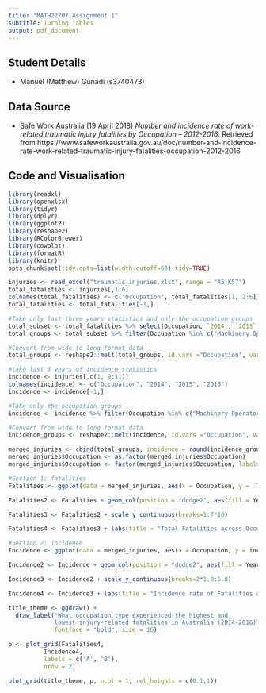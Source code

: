 ```yaml
---
title: "MATH22707 Assignment 1"
subtitle: Turning Tables
output: pdf_document
---
```


## Student Details

* Manuel (Matthew) Gunadi (s3740473)

## Data Source

- Safe Work Australia (19 April 2018) *Number and incidence rate of work-related traumatic injury fatalities by Occupation – 2012-2016*. Retrieved from 
https://www.safeworkaustralia.gov.au/doc/number-and-incidence-rate-work-related-traumatic-injury-fatalities-occupation-2012-2016

## Code and Visualisation

```r
library(readxl)
library(openxlsx)
library(tidyr)
library(dplyr)
library(ggplot2)
library(reshape2)
library(RColorBrewer)
library(cowplot)
library(formatR)
library(knitr)
opts_chunk$set(tidy.opts=list(width.cutoff=60),tidy=TRUE)
```

```r
injuries <- read_excel("traumatic_injuries.xlsx", range = "A5:K57")
total_fatalities <- injuries[,1:6]
colnames(total_fatalities) <- c("Occupation", total_fatalities[1, 2:6])
total_fatalities <- total_fatalities[-1,]

#Take only last three years statistics and only the occupation groups
total_subset <- total_fatalities %>% select(Occupation, `2014`, `2015`, `2016`)
total_groups <- total_subset %>% filter(Occupation %in% c("Machinery Operators and Drivers", "Labourers", "Technicians and Trades Workers", "Managers", "Professionals", "Community and Personal Service Workers", "Sales Workers", "Clerical and Administrative Workers"))

#Convert from wide to long format data
total_groups <- reshape2::melt(total_groups, id.vars ="Occupation", variable.name = "Year", value.name = "Total fatalities")

```


```r
#take last 3 years of incidence statistics
incidence <- injuries[,c(1, 9:11)]
colnames(incidence) <- c("Occupation", "2014", "2015", "2016")
incidence <- incidence[-1,]

#Take only the occupation groups
incidence <- incidence %>% filter(Occupation %in% c("Machinery Operators and Drivers", "Labourers", "Technicians and Trades Workers", "Managers", "Professionals", "Community and Personal Service Workers", "Sales Workers", "Clerical and Administrative Workers"))

#Convert from wide to long format data
incidence_groups <- reshape2::melt(incidence, id.vars ="Occupation", variable.name = "Year", value.name = "Incidence rate")

```

```r

merged_injuries <- cbind(total_groups, incidence = round(incidence_groups[,3], digits = 2))
merged_injuries$Occupation <- as.factor(merged_injuries$Occupation)
merged_injuries$Occupation <- factor(merged_injuries$Occupation, labels = c("Clerical", "Community worker", "Labourers", "Machinery Operator", "Managers", "Professionals", "Sales", "Technician/trade"))


```


```r
#Section 1: fatalities
Fatalities <- ggplot(data = merged_injuries, aes(x = Occupation, y = `Total fatalities`), fill = Year) 

Fatalities2 <- Fatalities + geom_col(position = "dodge2", aes(fill = Year)) + theme(axis.text.x=element_text(angle = 60, vjust = 0.5)) + scale_fill_manual(values = colorRampPalette(brewer.pal(3, "Reds"))(3))

Fatalities3 <- Fatalities2 + scale_y_continuous(breaks=1:7*10)

Fatalities4 <- Fatalities3 + labs(title = "Total Fatalities across Occupations", x = "Occupation", y = "Total fatalities") + annotate("text", x = 6.7, y = 4, label = "2", size = 3, face = "bold") + annotate("text", x = 4, y = 74, label = "71") + theme(plot.title = element_text(size = 16, face = "bold"), axis.text = element_text(size = 14), axis.title = element_text(size = 14, face = "bold"))

```



```r
#Section 2: incidence
Incidence <- ggplot(data = merged_injuries, aes(x = Occupation, y = incidence), fill = Year) 

Incidence2 <- Incidence + geom_col(position = "dodge2", aes(fill = Year)) + theme(axis.text.x=element_text(angle = 60, vjust = 0.5)) + scale_fill_manual(values = colorRampPalette(brewer.pal(3, "Blues"))(3))

Incidence3 <- Incidence2 + scale_y_continuous(breaks=2*1.0:5.0)

Incidence4 <- Incidence3 + labs(title = "Incidence rate of Fatalities across Occupations", x = "Occupation", y = "Incidence (per 100,000 workers)") + annotate("text", x = c(1.0,1.3), y = c(.75,0.75), label = c(".06", ".06"), size = 3, face = "bold") + annotate("text", x = 4, y = 10, label = "9.53", size = 3.8) + theme(plot.title = element_text(size = 16, face = "bold"), axis.text = element_text(size = 14), axis.title = element_text(size = 14, face = "bold"))

```


```r

title_theme <- ggdraw() +
  draw_label("What occupation type experienced the highest and 
             lowest injury-related fatalities in Australia (2014-2016)?",
             fontface = "bold", size = 16)

p <- plot_grid(Fatalities4,
          Incidence4,
          labels = c('A', 'B'),
          nrow = 2)

plot_grid(title_theme, p, ncol = 1, rel_heights = c(0.1,1))

```



